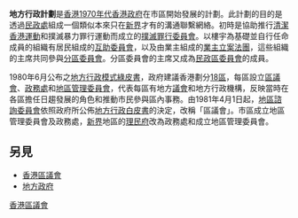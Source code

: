 '''地方行政計劃'''是[[香港1970年代|香港1970年代]][[香港殖民地時期#香港政府|香港政府]]在市區開始發展的計劃。此計劃的目的是透過[[民政處|民政處]]組成一個類似本來只在[[新界|新界]]才有的溝通聯繫網絡。初時是協助推行[[清潔香港運動|清潔香港運動]]和撲滅暴力罪行運動而成立的[[撲滅罪行委員會|撲滅罪行委員會]]。以樓宇為基礎並自行任命成員的組織有居民組成的[[互助委員會|互助委員會]]，以及由業主組成的[[業主立案法團|業主立案法團]]，這些組織的主席共同參與[[分區委員會|分區委員會]]。分區委員會的主席又成為[[民政區委員會|民政區委員會]]的成員。

1980年6月公布之[[地方行政模式綠皮書|地方行政模式綠皮書]]，政府建議香港劃分[[香港行政區劃|18區]]，每區設立[[香港區議會|區議會]]、[[政務處|政務處]]和[[地區管理委員會|地區管理委員會]]，代表每區有地方[[議會|議會]]和地方行政機構，反映當時在各區擔任日趨發展的角色和推動市民參與區內事務。由1981年4月1日起，[[地區諮詢委員會|地區諮詢委員會]]依照政府所公佈[[地方行政白皮書|地方行政白皮書]]的決定，改稱「區議會」。市區成立地區管理委員會及政務處，[[新界|新界]]地區的[[理民府|理民府]]改為政務處和成立地區管理委員會。

==另見==
*[[香港區議會|香港區議會]]
*[[地方政府|地方政府]]
{{香港政府及政治小作品}}

[[Category:香港區議會|]]